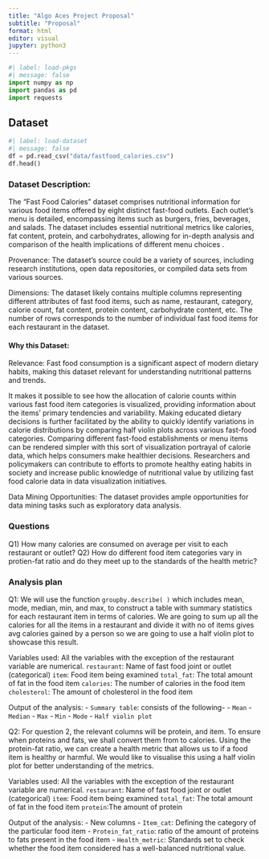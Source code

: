 ```yaml
---
title: "Algo Aces Project Proposal"
subtitle: "Proposal"
format: html
editor: visual
jupyter: python3
---
```


```python
#| label: load-pkgs
#| message: false
import numpy as np
import pandas as pd
import requests
```

## Dataset

```python
#| label: load-dataset
#| message: false
df = pd.read_csv("data/fastfood_calories.csv")
df.head()


```

### Dataset Description:
The "Fast Food Calories" dataset comprises nutritional information for various food items offered by eight distinct fast-food outlets. Each outlet's menu is detailed, encompassing items such as burgers, fries, beverages, and salads. The dataset includes essential nutritional metrics like calories, fat content, protein, and carbohydrates, allowing for in-depth analysis and comparison of the health implications of different menu choices . 

Provenance:
The dataset's source could be a variety of sources, including research institutions,
open data repositories, or compiled data sets from various sources.

Dimensions:
The dataset likely contains multiple columns representing different attributes of fast food items, 
such as name, restaurant, category, calorie count, fat content, protein content, 
carbohydrate content, etc. The number of rows corresponds to the number of individual fast food items for each restaurant in the dataset.

#### **Why this Dataset:**

Relevance:
Fast food consumption is a significant aspect of modern dietary habits, making this dataset relevant for understanding nutritional patterns and trends.

It makes it possible to see how the allocation of calorie counts within various fast food item categories is visualized, providing information about the items' primary tendencies and variability. Making educated dietary decisions is further facilitated by the  ability to quickly identify variations in calorie distributions by comparing half violin plots across various fast-food categories. Comparing different fast-food establishments or menu items can be rendered simpler with this sort of visualization portrayal of calorie data, which helps consumers make healthier decisions. Researchers and policymakers can contribute to efforts to promote healthy eating habits in society and increase public knowledge of nutritional value by utilizing fast food calorie data in data visualization initiatives. 

Data Mining Opportunities:
The dataset provides ample opportunities for data mining tasks such as exploratory data analysis.


### Questions

Q1) How many calories are consumed on average per visit to each restaurant or outlet?
Q2) How do different food item categories vary in protien-fat ratio and do they meet up to the standards of the health metric?


### Analysis plan

Q1:
We will use the function `groupby.describe( )` which includes mean, mode, median, min, and max, to construct a table with summary statistics for each restaurant item in terms of calories. We are going to sum up all the calories for all the items in a restaurant and divide it with no of items gives avg calories gained by a person so we are going to use a half violin plot to showcase this result.

Variables used:
All the variables with the exception of the restaurant variable are numerical. 
`restaurant`: Name of fast food joint or  outlet (categorical)
`item`: Food item being examined
`total_fat`: The total amount of fat in the food item
`calories`: The number of calories in the food item
`cholesterol`: The amount of cholesterol in the food item

Output of the analysis:
- `Summary table`: consists of the following-
 - `Mean`
 - `Median`
 - `Max`
 - `Min`
 - `Mode`
- `Half violin plot`

Q2:
For question 2, the relevant columns will be protein, and item. To ensure when proteins and fats, we shall convert them from to calories. Using the protein-fat ratio, we can create a health metric that allows us to if a food item is healthy or harmful. We would like to visualise this using a half violin plot for better understanding of the metrics.

Variables used:
All the variables with the exception of the restaurant variable are numerical. 
`restaurant`: Name of fast food joint or outlet (categorical)
`item`: Food item being examined
`total_fat`: The total amount of fat in the food item
`protein`:The amount of protein

Output of the analysis:
- New columns
 - `Item_cat`: Defining the category of the particular food item
 - `Protein_fat_ratio`: ratio of the amount of proteins to fats present in the food item
 - `Health_metric`: Standards set to check whether the food item considered has a well-balanced nutritional value.
 
